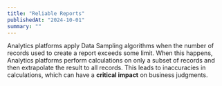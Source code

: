 ```yaml
---
title: "Reliable Reports"
publishedAt: "2024-10-01"
summary: ""
---
```


Analytics platforms apply Data Sampling algorithms when the number of records used to create a report exceeds some limit.
When this happens, Analytics platforms perform calculations on only a subset of records and then extrapolate the result to all records.
This leads to inaccuracies in calculations, which can have a <b>critical impact</b> on business judgments.